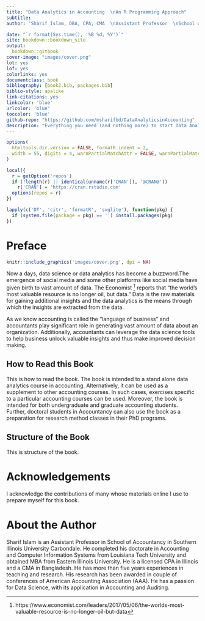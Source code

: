```yaml
--- 
title: "Data Analytics in Accounting  \nAn R Programming Approach"
subtitle: 
author: "Sharif Islam, DBA, CPA, CMA  \nAssistant Professor  \nSchool of Accountancy  \nCollege of Business & Analytics  \nSouthern Illinois University Carbondale" 

date: "`r format(Sys.time(), '%B %d, %Y')`"
site: bookdown::bookdown_site
output: 
  bookdown::gitbook
cover-image: "images/cover.png"
lot: yes
lof: yes 
colorlinks: yes 
documentclass: book
bibliography: [book2.bib, packages.bib]
biblio-style: apalike
link-citations: yes
linkcolor: 'blue'
urlcolor: 'blue' 
toccolor: 'blue'
github-repo: "https://github.com/msharifbd/DataAnalyticsinAccounting"
description: "Everything you need (and nothing more) to start Data Analytics in Accounting."
---
```



```r
options(
  htmltools.dir.version = FALSE, formatR.indent = 2,
  width = 55, digits = 4, warnPartialMatchAttr = FALSE, warnPartialMatchDollar = FALSE
)

local({
  r = getOption('repos')
  if (!length(r) || identical(unname(r['CRAN']), '@CRAN@'))
    r['CRAN'] = 'https://cran.rstudio.com' 
  options(repos = r)
})

lapply(c('DT', 'citr', 'formatR', 'svglite'), function(pkg) {
  if (system.file(package = pkg) == '') install.packages(pkg)
})
```


# Preface  {-} 

```r
knitr::include_graphics('images/cover.png', dpi = NA)
```


\renewcommand{\chaptermark}[1]{\markboth{\uppercase{#1}}{\uppercase{#1}}}
\chaptermark{Preface}

Now a days, data science or data analytics has become a buzzword.The emergence of social media and some other platforms like social media have given birth to vast amount of data. The Economist [^1] reports that "the world's most valuable resource is no longer oil, but data." Data is the raw materials for gaining additional insights and the data analytics is the means through which the insights are extracted from the data. 

As we know accounting is called the "language of business" and accountants play significant role in generating vast amount of data about an organization. Additionally, accountants can leverage the data science tools to help business unlock valuable insights and thus make improved decision making. 


## How to Read this Book  {-}

This is how to read the book. The book is intended to a stand alone data analytics course in accounting. Alternatively, it can be used as a supplement to other accounting courses. In such cases, exercises specific to a particular accounting courses can be used. Moreover, the book is intended for both undergraduate and graduate accounting students. Further, doctoral students in Accountancy can also use the book as a preparation for research method classes in their PhD programs. 

## Structure of the Book {-}

This is structure of the book.


# Acknowledgements  {-} 

I acknowledge the contributions of many whose materials online I use to prepare myself for this book.   


# About the Author  {-} 

Sharif Islam is an Assistant Professor in School of Accountancy in Southern Illinois University Carbondale. He completed his doctorate in Accounting and Computer Information Systems from Louisiana Tech University and obtained MBA from Eastern Illinois University. He is a licensed CPA in Illinois and a CMA in Bangladesh. He has more than five years experiences in teaching and research. His research has been awarded in couple of conferences of American Accounting Association (AAA). He has a passion for Data Science, with its application in Accounting and Auditing.

\renewcommand{\chaptermark}[1]{\markboth{\uppercase{\thechapter. \ #1}}{}}


[^1]: https://www.economist.com/leaders/2017/05/06/the-worlds-most-valuable-resource-is-no-longer-oil-but-data
